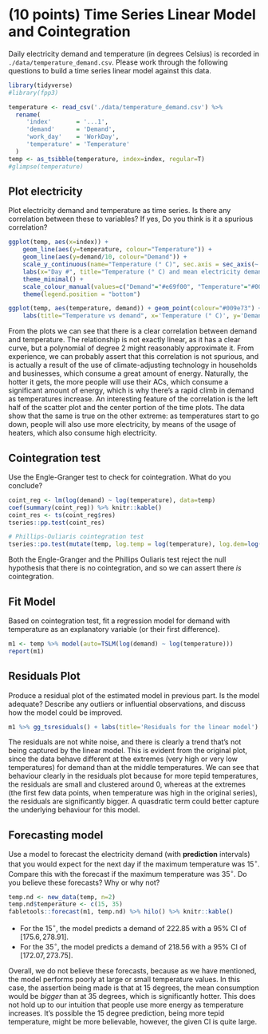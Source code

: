 # (10 points) Time Series Linear Model and Cointegration

Daily electricity demand and temperature (in degrees Celsius) is recorded in `./data/temperature_demand.csv`. Please work through the following questions to build a time series linear model against this data.

```r
library(tidyverse)
#library(fpp3)
```

```r
temperature <- read_csv('./data/temperature_demand.csv') %>% 
  rename(
     'index'       = '...1',
     'demand'      = 'Demand', 
     'work_day'    = 'WorkDay',
     'temperature' = 'Temperature'
  )
temp <- as_tsibble(temperature, index=index, regular=T)
#glimpse(temperature)
```

## Plot electricity

Plot electricity demand and temperature as time series. Is there any correlation between these to variables? If yes, Do you think is it a spurious correlation?

```r
ggplot(temp, aes(x=index)) + 
	geom_line(aes(y=temperature, colour="Temperature")) + 
	geom_line(aes(y=demand/10, colour="Demand")) +
	scale_y_continuous(name="Temperature (° C)", sec.axis = sec_axis(~.*10, name="Demand (kW/h)")) +
	labs(x="Day #", title="Temperature (° C) and mean electricity demand (KW/H)", colour="Series") + 
	theme_minimal() +
	scale_colour_manual(values=c("Demand"="#e69f00", "Temperature"="#009e73")) +
	theme(legend.position = "bottom")
```

```r
ggplot(temp, aes(temperature, demand)) + geom_point(colour="#009e73") + theme_minimal() +
	labs(title="Temperature vs demand", x='Temperature (° C)', y='Demand (kW/h)')
```


From the plots we can see that there is a clear correlation between demand and temperature. The relationship is not exactly linear, as it has a clear curve, but a polynomial of degree 2 might reasonably approximate it. From experience, we can probably assert that this correlation is not spurious, and is actually a result of the use of climate-adjusting technology in households and businesses, which consume a great amount of energy. Naturally, the hotter it gets, the more people will use their ACs, which consume a significant amount of energy, which is why there's a rapid climb in demand as temperatures increase. An interesting feature of the correlation is the left half of the scatter plot and the center portion of the time plots. The data show that the same is true on the other extreme: as temperatures start to go down, people will also use more electricity, by means of the usage of heaters, which also consume high electricity.

## Cointegration test

Use the Engle-Granger test to check for cointegration. What do you conclude? 

```r
coint_reg <- lm(log(demand) ~ log(temperature), data=temp)
coef(summary(coint_reg)) %>% knitr::kable()
coint_res <- ts(coint_reg$res)
tseries::pp.test(coint_res)

# Phillips-Ouliaris cointegration test
tseries::po.test(mutate(temp, log.temp = log(temperature), log.dem=log(demand)) %>% select(log.temp, log.dem))
``` 

Both the Engle-Granger and the Phillips Ouliaris test reject the null hypothesis that there is no cointegration, and so we can assert there *is* cointegration.

## Fit Model

Based on cointegration test, fit a regression model for demand with temperature as an explanatory variable (or their first difference).

```r
m1 <- temp %>% model(auto=TSLM(log(demand) ~ log(temperature)))
report(m1)
``` 


## Residuals Plot

Produce a residual plot of the estimated model in previous part. Is the model adequate? Describe any outliers or influential observations, and discuss how the model could be improved.

```r
m1 %>% gg_tsresiduals() + labs(title='Residuals for the linear model')
```

The residuals are not white noise, and there is clearly a trend that's not being captured by the linear model. This is evident from the original plot, since the data behave different at the extremes (very high or very low temperatures) for demand than at the middle temperatures. We can see that behaviour clearly in the residuals plot because for more tepid temperatures, the residuals are small and clustered around 0, whereas at the extremes (the first few data points, when temperature was high in the original series), the residuals are significantly bigger. A quasdratic term could better capture the underlying behaviour for this model.

## Forecasting model

Use a model to forecast the electricity demand (with **prediction** intervals) that you would expect for the next day if the maximum temperature was $15^\circ$. Compare this with the forecast if the maximum temperature was $35^\circ$. Do you believe these forecasts? Why or why not? 
 
```r
temp.nd <- new_data(temp, n=2)
temp.nd$temperature <- c(15, 35)
fabletools::forecast(m1, temp.nd) %>% hilo() %>% knitr::kable()
```

- For the $15^\circ$, the model predicts a demand of 222.85 with a 95% CI of $[175.6, 278.91]$.
- For the $35^\circ$, the model predicts a demand of 218.56 with a 95% CI of $[172.07, 273.75]$.

Overall, we do not believe these forecasts, because as we have mentioned, the model performs poorly at large or small temperature values. In this case, the assertion being made is that at 15 degrees, the mean consumption would be _bigger_ than at 35 degrees, which is significantly hotter. This does not hold up to our intuition that people use more energy as temperature increases. It's possible the 15 degree prediction, being more tepid temperature, might be more believable, however, the given CI is quite large.
